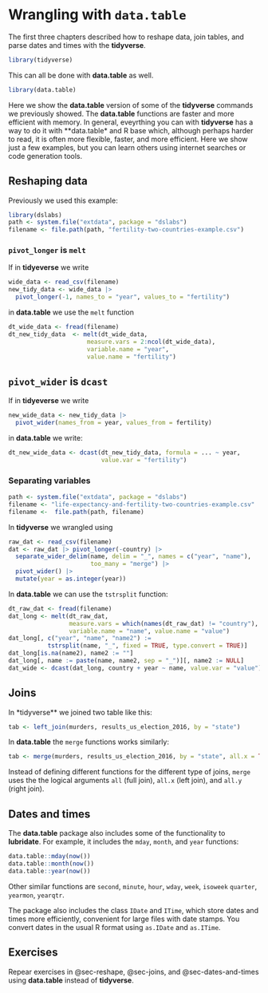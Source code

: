 # Wrangling with `data.table`

The first three chapters described how to reshape data, join tables, and parse dates and times with the **tidyverse**. 

```r
library(tidyverse) 
```

This can all be done with **data.table** as well.

```r
library(data.table)
```

Here we show the **data.table** version of some of the **tidyverse** commands we previously showed. The **data.table** functions are faster and more efficient with memory. In general, eveyrthing you can with **tidyverse** has a way to do it with **data.table* and R base which, although perhaps harder to read, it is often more flexible, faster, and more efficient. Here we show just a few examples, but you can learn others using internet searches or code generation tools.

## Reshaping data

Previously we used this example:

```r
library(dslabs)
path <- system.file("extdata", package = "dslabs")
filename <- file.path(path, "fertility-two-countries-example.csv")
```


### `pivot_longer` is `melt`

If in **tidyeverse** we  write

```r
wide_data <- read_csv(filename)
new_tidy_data <- wide_data |>
  pivot_longer(-1, names_to = "year", values_to = "fertility")
```

in **data.table** we use the `melt` function 

```r
dt_wide_data <- fread(filename) 
dt_new_tidy_data  <- melt(dt_wide_data, 
                      measure.vars = 2:ncol(dt_wide_data), 
                      variable.name = "year", 
                      value.name = "fertility")
```


## `pivot_wider` is `dcast`


If in **tidyeverse** we  write

```r
new_wide_data <- new_tidy_data |> 
  pivot_wider(names_from = year, values_from = fertility)
```

in **data.table** we write:

```r
dt_new_wide_data <- dcast(dt_new_tidy_data, formula = ... ~ year,
                          value.var = "fertility")
```


### Separating variables

```r
path <- system.file("extdata", package = "dslabs")
filename <- "life-expectancy-and-fertility-two-countries-example.csv"
filename <-  file.path(path, filename)
```

In **tidyverse** we wrangled using 

```r
raw_dat <- read_csv(filename)
dat <- raw_dat |> pivot_longer(-country) |>
  separate_wider_delim(name, delim = "_", names = c("year", "name"), 
                       too_many = "merge") |>
  pivot_wider() |>
  mutate(year = as.integer(year))
```

In **data.table** we can use the `tstrsplit` function:

```r
dt_raw_dat <- fread(filename)
dat_long <- melt(dt_raw_dat, 
                 measure.vars = which(names(dt_raw_dat) != "country"), 
                 variable.name = "name", value.name = "value")
dat_long[, c("year", "name", "name2") := 
           tstrsplit(name, "_", fixed = TRUE, type.convert = TRUE)]
dat_long[is.na(name2), name2 := ""]
dat_long[, name := paste(name, name2, sep = "_")][, name2 := NULL]
dat_wide <- dcast(dat_long, country + year ~ name, value.var = "value")
```

## Joins


In *tidyverse** we joined two table like this:

```r
tab <- left_join(murders, results_us_election_2016, by = "state") 
```

In **data.table** the `merge` functions works similarly:

```r
tab <- merge(murders, results_us_election_2016, by = "state", all.x = TRUE)
```

Instead of defining different functions for the different type of joins, `merge` uses the the logical arguments `all` (full join), `all.x` (left join), and `all.y` (right join).

## Dates and times

The **data.table** package also includes some of the functionality to **lubridate**. For example,
it includes the `mday`,  `month`,  and `year` functions:

```r
data.table::mday(now())
data.table::month(now())
data.table::year(now())
```

Other similar functions are `second`, `minute`, `hour`, `wday`, `week`, 
`isoweek` `quarter`, `yearmon`, `yearqtr`.

The package also includes the class `IDate` and `ITime`, which store dates and times more efficiently, convenient for large files with date stamps. You convert dates in the usual R format using `as.IDate` and `as.ITime`.


## Exercises

Repear exercises in @sec-reshape, @sec-joins, and @sec-dates-and-times using **data.table** instead of **tidyverse**.

